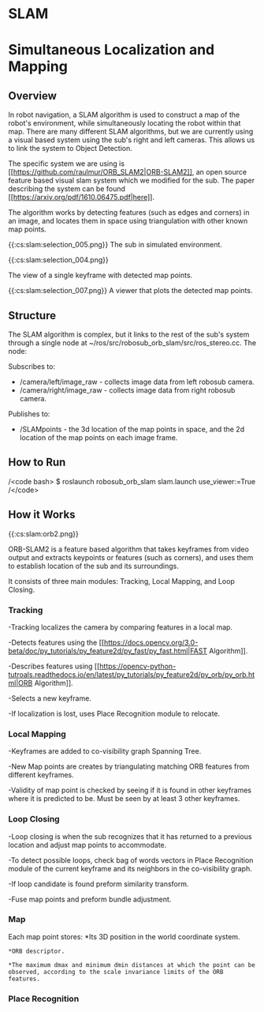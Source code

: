# SLAM
# Simultaneous Localization and Mapping

## Overview
In robot navigation, a SLAM algorithm is used to construct a map of the robot's environment, while simultaneously locating the robot within that map. There are many different SLAM algorithms, but we are currently using a visual based system using the sub's right and left cameras. This allows us to link the system to Object Detection.

The specific system we are using is [[https://github.com/raulmur/ORB_SLAM2|ORB-SLAM2]], an open source feature based visual slam system which we modified for the sub. The paper describing the system can be found [[https://arxiv.org/pdf/1610.06475.pdf|here]]. 

The algorithm works by detecting features (such as edges and corners) in an image, and locates them in space using triangulation with other known map points.



 \{\{:cs:slam:selection_005.png\}\}
The sub in simulated environment.

 \{\{:cs:slam:selection_004.png\}\}

The view of a single keyframe with detected map points.


 \{\{:cs:slam:selection_007.png\}\}
A viewer that plots the detected map points.





## Structure
The SLAM algorithm is complex, but it links to the rest of the sub's system through a single node at ~/ros/src/robosub_orb_slam/src/ros_stereo.cc. The node:

Subscribes to:
  * /camera/left/image_raw - collects image data from left robosub camera.
  * /camera/right/image_raw - collects image data from right robosub camera.

Publishes to:
  * /SLAMpoints - the 3d location of the map points in space, and the 2d location of the map points on each image frame.

## How to Run

/\<code bash\>
$ roslaunch robosub_orb_slam slam.launch use_viewer:=True
/\</code\>

## How it Works

\{\{:cs:slam:orb2.png\}\}

ORB-SLAM2 is a feature based algorithm that takes keyframes from video output and extracts keypoints or features (such as corners), and uses them to establish location of the sub and its surroundings.

It consists of three main modules: Tracking, Local Mapping, and Loop Closing.
### Tracking

-Tracking localizes the camera by comparing features in a local map.  

-Detects features using the [[https://docs.opencv.org/3.0-beta/doc/py_tutorials/py_feature2d/py_fast/py_fast.html|FAST Algorithm]].

-Describes features using [[https://opencv-python-tutroals.readthedocs.io/en/latest/py_tutorials/py_feature2d/py_orb/py_orb.html|ORB Algorithm]].

-Selects a new keyframe.

-If localization is lost, uses Place Recognition module to relocate.



### Local Mapping

-Keyframes are added to co-visibility graph Spanning Tree.

-New Map points are creates by triangulating matching ORB features from different keyframes.

-Validity of map point is checked by seeing if it is found in other keyframes where it is predicted to be. Must be seen by at least 3 other keyframes.


### Loop Closing

-Loop closing is when the sub recognizes that it has returned to a previous location and adjust map points to accommodate.

-To detect possible loops, check bag of words vectors in Place Recognition module of the current keyframe and its neighbors in the co-visibility graph.

-If loop candidate is found preform similarity transform.

-Fuse map points and preform bundle adjustment.
### Map

Each map point stores:
    *Its 3D position in the world coordinate system.

    *ORB descriptor.

    *The maximum dmax and minimum dmin distances at which the point can be observed, according to the scale invariance limits of the ORB features.
### Place Recognition

